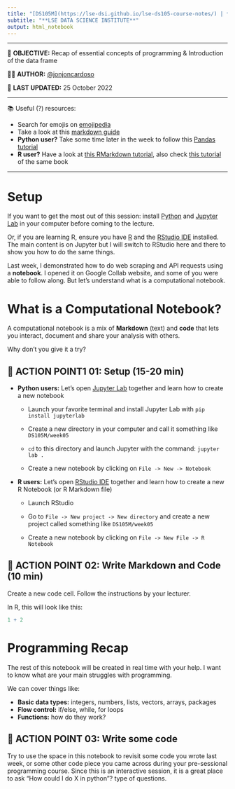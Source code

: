 ---
title: "[DS105M](https://lse-dsi.github.io/lse-ds105-course-notes/) | **Week 05: Data types & data frames**"
subtitle: "**LSE DATA SCIENCE INSTITUTE**"
output: html_notebook
---

------------------------------------------------------------------------

🎯 **OBJECTIVE:** Recap of essential concepts of programming & Introduction of the data frame

👨‍💻 **AUTHOR:** [\@jonjoncardoso](https://github.com/jonjoncardoso)

📅 **LAST UPDATED:** 25 October 2022

------------------------------------------------------------------------

📚 Useful (?) resources:

-   Search for emojis on [emojipedia](https://emojipedia.org/)
-   Take a look at this [markdown guide](https://www.markdownguide.org/)
-   **Python user?** Take some time later in the week to follow this [Pandas tutorial](https://pandas.pydata.org/pandas-docs/stable/user_guide/10min.html)
-   **R user?** Have a look at [this RMarkdown tutorial](https://r4ds.had.co.nz/r-markdown.html), also check [this tutorial](https://r4ds.had.co.nz/workflow-basics.html) of the same book

------------------------------------------------------------------------

# Setup

If you want to get the most out of this session: install [Python](https://www.python.org/downloads/) and [Jupyter Lab](https://jupyter.org/install) in your computer before coming to the lecture.

Or, if you are learning R, ensure you have [R](https://www.r-project.org/) and the [RStudio IDE](https://www.rstudio.com/products/rstudio/download/) installed. The main content is on Jupyter but I will switch to RStudio here and there to show you how to do the same things.

Last week, I demonstrated how to do web scraping and API requests using a **notebook**. I opened it on Google Collab website, and some of you were able to follow along. But let's understand what is a computational notebook.

# What is a Computational Notebook?

A computational notebook is a mix of **Markdown** (text) and **code** that lets you interact, document and share your analysis with others.

Why don't you give it a try?

## 🎯 ACTION POINT1 01: Setup (15-20 min)

-   **Python users:** Let's open [Jupyter Lab](https://jupyter.org/install) together and learn how to create a new notebook

    -   Launch your favorite terminal and install Jupyter Lab with `pip install jupyterlab`

    -   Create a new directory in your computer and call it something like `DS105M/week05`

    -   `cd` to this directory and launch Jupyter with the command: `jupyter lab .`

    -   Create a new notebook by clicking on `File -> New -> Notebook`

-   **R users:** Let's open [RStudio IDE](https://www.rstudio.com/products/rstudio/download/) together and learn how to create a new R Notebook (or R Markdown file)

    -   Launch RStudio

    -   Go to `File -> New project -> New directory` and create a new project called something like `DS105M/week05`

    -   Create a new notebook by clicking on `File -> New File -> R Notebook`

## 🎯 ACTION POINT 02: Write Markdown and Code (10 min)

Create a new code cell. Follow the instructions by your lecturer.

In R, this will look like this:

```{r}
1 + 2
```

# Programming Recap

The rest of this notebook will be created in real time with your help. I want to know what are your main struggles with programming.

We can cover things like:

-   **Basic data types:** integers, numbers, lists, vectors, arrays, packages
-   **Flow control:** if/else, while, for loops
-   **Functions:** how do they work?

## 🎯 ACTION POINT 03: Write some code

Try to use the space in this notebook to revisit some code you wrote last week, or some other code piece you came across during your pre-sessional programming course. Since this is an interactive session, it is a great place to ask "How could I do X in python"? type of questions.

```{r}

```
